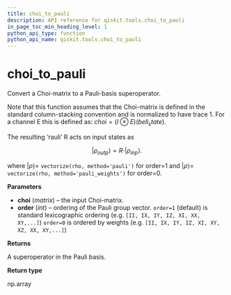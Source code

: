 ```yaml
---
title: choi_to_pauli
description: API reference for qiskit.tools.choi_to_pauli
in_page_toc_min_heading_level: 1
python_api_type: function
python_api_name: qiskit.tools.choi_to_pauli
---
```


# choi\_to\_pauli

<Function id="qiskit.tools.choi_to_pauli" name="choi_to_pauli" isDedicatedPage={true} github="https://github.com/qiskit/qiskit/tree/stable/0.14/qiskit/tools/qi/qi.py" signature="choi_to_pauli(choi, order=1)">
  Convert a Choi-matrix to a Pauli-basis superoperator.

  Note that this function assumes that the Choi-matrix is defined in the standard column-stacking convention and is normalized to have trace 1. For a channel E this is defined as: $choi = (I \otimes E)(bell_state)$.

  The resulting ‘rauli’ R acts on input states as

$$
|{\rho_{out}}_p\rangle = R \cdot |{\rho_{in}}_p\rangle.
$$

  where $|{\rho}\rangle =$ `vectorize(rho, method='pauli')` for order=1 and $|{\rho}\rangle =$ `vectorize(rho, method='pauli_weights')` for order=0.

  **Parameters**

  *   **choi** (*matrix*) – the input Choi-matrix.
  *   **order** (*int*) – ordering of the Pauli group vector. `order=1` (default) is standard lexicographic ordering (e.g. `[II, IX, IY, IZ, XI, XX, XY,...]`) `order=0` is ordered by weights (e.g. `[II, IX, IY, IZ, XI, XY, XZ, XX, XY,...]`)

  **Returns**

  A superoperator in the Pauli basis.

  **Return type**

  np.array
</Function>

